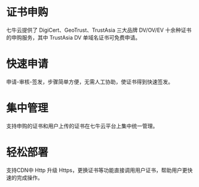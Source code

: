 # 证书申购
七牛云提供了 DigiCert、GeoTrust、TrustAsia 三大品牌 DV/OV/EV 十余种证书的申购服务，其中 TrustAsia DV 单域名证书可免费申请。

# 快速申请
申请-审核-签发，步骤简单方便，无需人工协助，使证书得到快速签发。

# 集中管理
支持申购的证书和用户上传的证书在七牛云平台上集中统一管理。

# 轻松部署
支持CDN中 Http 升级 Https，更换证书等功能直接调用用户证书，帮助用户更快速的完成操作。